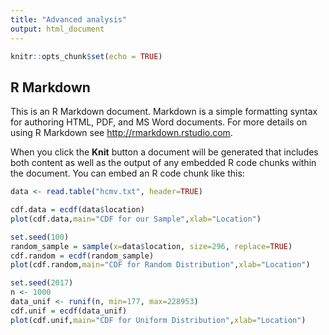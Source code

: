 ```yaml
---
title: "Advanced analysis"
output: html_document
---
```


```r
knitr::opts_chunk$set(echo = TRUE)
```

## R Markdown

This is an R Markdown document. Markdown is a simple formatting syntax for authoring HTML, PDF, and MS Word documents. For more details on using R Markdown see <http://rmarkdown.rstudio.com>.

When you click the **Knit** button a document will be generated that includes both content as well as the output of any embedded R code chunks within the document. You can embed an R code chunk like this:

```r
data <- read.table("hcmv.txt", header=TRUE)
```



```r
cdf.data = ecdf(data$location)
plot(cdf.data,main="CDF for our Sample",xlab="Location")
```

```r
set.seed(100)
random_sample = sample(x=data$location, size=296, replace=TRUE)
cdf.random = ecdf(random_sample)
plot(cdf.random,main="CDF for Random Distribution",xlab="Location")
```

```r
set.seed(2017)
n <- 1000
data_unif <- runif(n, min=177, max=228953)
cdf.unif = ecdf(data_unif)
plot(cdf.unif,main="CDF for Uniform Distribution",xlab="Location")
```


